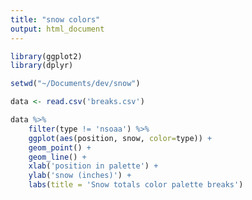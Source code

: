 ```yaml
---
title: "snow colors"
output: html_document
---
```


```r

library(ggplot2)
library(dplyr)

setwd("~/Documents/dev/snow")

data <- read.csv('breaks.csv')

data %>%
	filter(type != 'nsoaa') %>%
	ggplot(aes(position, snow, color=type)) +
	geom_point() +
	geom_line() +
	xlab('position in palette') +
	ylab('snow (inches)') +
	labs(title = 'Snow totals color palette breaks')

```

